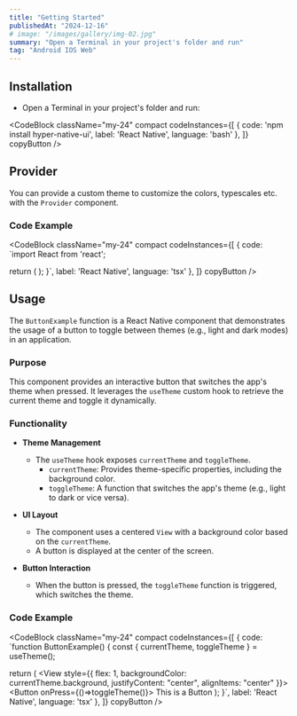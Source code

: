```yaml
---
title: "Getting Started"
publishedAt: "2024-12-16"
# image: "/images/gallery/img-02.jpg"
summary: "Open a Terminal in your project's folder and run"
tag: "Android IOS Web"
---
```

## Installation

* Open a Terminal in your project's folder and run:

<CodeBlock className="my-24"
    compact
    codeInstances={[
        {
            code: 'npm install hyper-native-ui',
            label: 'React Native',
            language: 'bash'
        },
    ]}
    copyButton
/>
## Provider

You can provide a custom theme to customize the colors, typescales etc. with the `Provider` component.

### **Code Example**
<CodeBlock className="my-24"
    compact
    codeInstances={[
        {
            code: `import React from 'react';

  return (
  <ThemeProvider>
    <ButtonExample/>
  </ThemeProvider>
  );
}`,
            label: 'React Native',
            language: 'tsx'
        },
    ]}
    copyButton
/>

## Usage

The `ButtonExample` function is a React Native component that demonstrates the usage of a button to toggle between themes (e.g., light and dark modes) in an application.

### **Purpose**  
This component provides an interactive button that switches the app's theme when pressed. It leverages the `useTheme` custom hook to retrieve the current theme and toggle it dynamically.

### **Functionality**  

- **Theme Management**  
   - The `useTheme` hook exposes `currentTheme` and `toggleTheme`.
     - `currentTheme`: Provides theme-specific properties, including the background color.  
     - `toggleTheme`: A function that switches the app's theme (e.g., light to dark or vice versa).

- **UI Layout**  
   - The component uses a centered `View` with a background color based on the `currentTheme`.  
   - A button is displayed at the center of the screen.

- **Button Interaction**  
   - When the button is pressed, the `toggleTheme` function is triggered, which switches the theme.

### **Code Example**

<CodeBlock className="my-24"
    compact
    codeInstances={[
        {
            code: `function ButtonExample() {
  const { currentTheme, toggleTheme } = useTheme();

  return (
    <View style={{
      flex: 1,
      backgroundColor: currentTheme.background,
      justifyContent: "center",
      alignItems: "center"
    }}>
      <Button onPress={()=>toggleTheme()}>
        This is a Button
      </Button>
    </View>
  );
}`,
            label: 'React Native',
            language: 'tsx'
        },
    ]}
    copyButton
/>